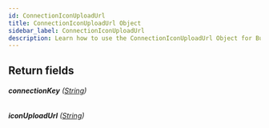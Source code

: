 ```yaml
---
id: ConnectionIconUploadUrl
title: ConnectionIconUploadUrl Object
sidebar_label: ConnectionIconUploadUrl
description: Learn how to use the ConnectionIconUploadUrl Object for Builder's API.
---
```


## Return fields

###### <b>connectionKey</b> ([String](/docs/composer/builder/api/schema/scalar/String.mdx))

###### <b>iconUploadUrl</b> ([String](/docs/composer/builder/api/schema/scalar/String.mdx))
